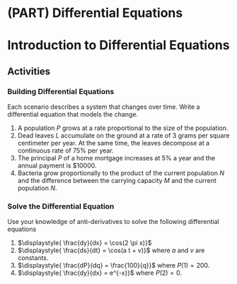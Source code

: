# (PART) Differential Equations {-}

# Introduction to Differential Equations


## Activities


### Building Differential Equations

Each scenario  describes a system that changes over time. Write a differential equation that models the change.

1. A population $P$ grows at a rate proportional to the size of the population. 
2. Dead leaves $L$  accumulate on the ground at a rate of 3 grams per square centimeter per year. At the same time, the leaves decompose at a continuous rate of 75\% per year. 
3. The principal $P$ of a home mortgage increases at 5\% a year and the annual payment is \$10000.
4. Bacteria grow proportionally to the product of the current population $N$ and the difference between the carrying capacity $M$ and the current population $N$.


### Solve the Differential Equation

Use your knowledge of anti-derivatives to solve the following differential equations

1. $\displaystyle{ \frac{dy}{dx} = \cos(2 \pi x)}$
2. $\displaystyle{ \frac{ds}{dt} = \cos(a t + v)}$ where $a$ and $v$ are constants.
3. $\displaystyle{ \frac{dP}{dq} = \frac{100}{q}}$ where $P(1) = 200$.
4. $\displaystyle{ \frac{dy}{dx} = e^{-x}}$ where $P(2) = 0$.



